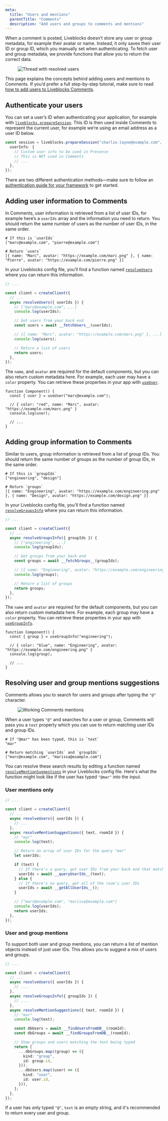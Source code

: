 ```yaml
---
meta:
  title: "Users and mentions"
  parentTitle: "Comments"
  description: "Add users and groups to comments and mentions"
---
```


When a comment is posted, Liveblocks doesn’t store any user or group metadata,
for example their avatar or name. Instead, it only saves their user ID or group
ID, which you manually set when authenticating. To fetch user and group
metadata, we provide functions that allow you to return the correct data.

<Figure>
  <Image
    src="/assets/tutorials/comments/thread.png"
    alt="Thread with resolved users"
    width={1291}
    height={892}
  />
</Figure>

<Banner title="Step-by-step tutorial">

This page explains the concepts behind adding users and mentions to Comments. If
you’d prefer a full step-by-step tutorial, make sure to read
[how to add users to Liveblocks Comments](/docs/guides/how-to-add-users-to-liveblocks-comments).

</Banner>

## Authenticate your users

You can set a user’s ID when authenticating your application, for example with
[`liveblocks.prepareSession`](/docs/api-reference/liveblocks-node#access-tokens).
This ID is then used inside Comments to represent the current user, for example
we’re using an email address as a user ID below.

```ts highlight="1"
const session = liveblocks.prepareSession("charlie.layne@example.com", {
  userInfo: {
    // Custom user info to be used in Presence
    // This is NOT used in Comments
    // ...
  },
});
```

There are two different authentication methods—make sure to follow an
[authentication guide for your framework](/docs/authentication) to get started.

## Adding user information to Comments

In Comments, user information is retrieved from a list of user IDs, for example
here’s a `userIds` array and the information you need to return. You should
return the same number of users as the number of user IDs, in the same order.

```shell
# If this is `userIds`
["marc@example.com", "pierre@example.com"]

# Return `users`
[{ name: "Marc", avatar: "https://example.com/marc.png" }, { name: "Pierre", avatar: "https://example.com/pierre.png" }]
```

In your Liveblocks config file, you’ll find a function named
[`resolveUsers`](/docs/api-reference/liveblocks-client#resolveUsers) where you
can return this information.

```ts file="liveblocks.config.ts"
// ...

const client = createClient({
  // ...
  async resolveUsers({ userIds }) {
    // ["marc@example.com", ...]
    console.log(userIds);

    // Get users from your back end
    const users = await __fetchUsers__(userIds);

    // [{ name: "Marc", avatar: "https://example.com/marc.png" }, ...]
    console.log(users);

    // Return a list of users
    return users;
  },
});
```

The `name`, and `avatar` are required for the default components, but you can
also return custom metadata here. For example, each user may have a `color`
property. You can retrieve these properties in your app with
[`useUser`](/docs/api-reference/liveblocks-react#useUser).

```tsx
function Component() {
  const { user } = useUser("marc@example.com");

  // { color: "red", name: "Marc", avatar: "https://example.com/marc.png" }
  console.log(user);

  // ...
}
```

## Adding group information to Comments

Similar to users, group information is retrieved from a list of group IDs. You
should return the same number of groups as the number of group IDs, in the same
order.

```shell
# If this is `groupIds`
["engineering", "design"]

# Return `groups`
[{ name: "Engineering", avatar: "https://example.com/engineering.png" }, { name: "Design", avatar: "https://example.com/design.png" }]
```

In your Liveblocks config file, you'll find a function named
[`resolveGroupsInfo`](/docs/api-reference/liveblocks-client#resolveGroupsInfo)
where you can return this information.

```ts file="liveblocks.config.ts"
// ...

const client = createClient({
  // ...
  async resolveGroupsInfo({ groupIds }) {
    // ["engineering", ...]
    console.log(groupIds);

    // Get groups from your back end
    const groups = await __fetchGroups__(groupIds);

    // [{ name: "Engineering", avatar: "https://example.com/engineering.png" }, ...]
    console.log(groups);

    // Return a list of groups
    return groups;
  },
});
```

The `name` and `avatar` are required for the default components, but you can
also return custom metadata here. For example, each group may have a `color`
property. You can retrieve these properties in your app with
[`useGroupInfo`](/docs/api-reference/liveblocks-react#useGroupInfo).

```tsx
function Component() {
  const { group } = useGroupInfo("engineering");

  // { color: "blue", name: "Engineering", avatar: "https://example.com/engineering.png" }
  console.log(group);

  // ...
}
```

## Resolving user and group mentions suggestions

Comments allows you to search for users and groups after typing the `"@"`
character.

<Figure>
  <Image
    src="/assets/tutorials/comments/mentions.png"
    alt="Working Comments mentions"
    width={1297}
    height={781}
  />
</Figure>

When a user types `"@"` and searches for a user or group, Comments will pass you
a `text` property which you can use to return matching user IDs and group IDs.

```shell
# If "@mar" has been typed, this is `text`
"mar"

# Return matching `userIds` and `groupIds`
["marc@example.com", "marissa@example.com"]
```

You can resolve these search results by editing a function named
[`resolveMentionSuggestions`](/docs/api-reference/liveblocks-client#resolveMentionSuggestions)
in your Liveblocks config file. Here's what the function might look like if the
user has typed `"@mar"` into the input.

### User mentions only

```ts file="liveblocks.config.ts"
// ...

const client = createClient({
  // ...
  async resolveUsers({ userIds }) {
    // ...
  },
  async resolveMentionSuggestions({ text, roomId }) {
    // "mar"
    console.log(text);

    // Return an array of user IDs for the query "mar"
    let userIds;

    if (text) {
      // If there's a query, get user IDs from your back end that match
      userIds = await __queryUserIds__(text);
    } else {
      // If there's no query, get all of the room's user IDs
      userIds = await __getAllUserIds__();
    }

    // ["marc@example.com", "marissa@example.com"]
    console.log(userIds);
    return userIds;
  },
});
```

### User and group mentions

To support both user and group mentions, you can return a list of mention
objects instead of just user IDs. This allows you to suggest a mix of users and
groups.

```ts file="liveblocks.config.ts"
// ...

const client = createClient({
  // ...
  async resolveUsers({ userIds }) {
    // ...
  },
  async resolveGroupsInfo({ groupIds }) {
    // ...
  },
  async resolveMentionSuggestions({ text, roomId }) {
    // "mar"
    console.log(text);

    const dbUsers = await __findUsersFromDB__(roomId);
    const dbGroups = await __findGroupsFromDB__(roomId);

    // Show groups and users matching the text being typed
    return [
      ...dbGroups.map((group) => ({
        kind: "group",
        id: group.id,
      })),
      ...dbUsers.map((user) => ({
        kind: "user",
        id: user.id,
      })),
    ];
  },
});
```

If a user has only typed `"@"`, `text` is an empty string, and it's recommended
to return every user and group.
